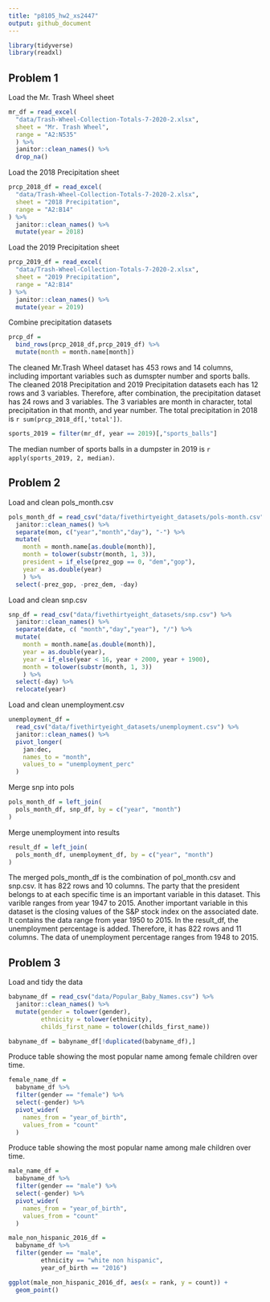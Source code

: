 ```yaml
---
title: "p8105_hw2_xs2447"
output: github_document
---
```


```r
library(tidyverse)
library(readxl)
```

## Problem 1
Load the Mr. Trash Wheel sheet
```r
mr_df = read_excel(
  "data/Trash-Wheel-Collection-Totals-7-2020-2.xlsx",
  sheet = "Mr. Trash Wheel",
  range = "A2:N535"
  ) %>%
  janitor::clean_names() %>% 
  drop_na()
```

Load the 2018 Precipitation sheet
```r
prcp_2018_df = read_excel(
  "data/Trash-Wheel-Collection-Totals-7-2020-2.xlsx",
  sheet = "2018 Precipitation",
  range = "A2:B14"
) %>% 
  janitor::clean_names() %>% 
  mutate(year = 2018)
```

Load the 2019 Precipitation sheet
```r
prcp_2019_df = read_excel(
  "data/Trash-Wheel-Collection-Totals-7-2020-2.xlsx",
  sheet = "2019 Precipitation",
  range = "A2:B14"
) %>% 
  janitor::clean_names() %>% 
  mutate(year = 2019)
```

Combine precipitation datasets
```r
prcp_df = 
  bind_rows(prcp_2018_df,prcp_2019_df) %>% 
  mutate(month = month.name[month])
```

The cleaned Mr.Trash Wheel dataset has 453 rows and 14 columns, including important variables such as dumspter number and sports balls. The cleaned 2018 Precipitation and 2019 Precipitation datasets each has 12 rows and 3 variables. Therefore, after combination, the precipitation dataset has 24 rows and 3 variables. The 3 variables are month in character, total precipitation in that month, and year number. The total precipitation in 2018 is `r sum(prcp_2018_df[,'total'])`. 

```r
sports_2019 = filter(mr_df, year == 2019)[,"sports_balls"]
```
The median number of sports balls in a dumpster in 2019 is `r apply(sports_2019, 2, median)`.

## Problem 2
Load and clean pols_month.csv
```r
pols_month_df = read_csv("data/fivethirtyeight_datasets/pols-month.csv") %>% 
  janitor::clean_names() %>% 
  separate(mon, c("year","month","day"), "-") %>% 
  mutate(
    month = month.name[as.double(month)],
    month = tolower(substr(month, 1, 3)),
    president = if_else(prez_gop == 0, "dem","gop"),
    year = as.double(year)
    ) %>% 
  select(-prez_gop, -prez_dem, -day)
```

Load and clean snp.csv
```r
snp_df = read_csv("data/fivethirtyeight_datasets/snp.csv") %>% 
  janitor::clean_names() %>% 
  separate(date, c( "month","day","year"), "/") %>% 
  mutate(
    month = month.name[as.double(month)],
    year = as.double(year),
    year = if_else(year < 16, year + 2000, year + 1900),
    month = tolower(substr(month, 1, 3))
    ) %>% 
  select(-day) %>% 
  relocate(year)
```

Load and clean unemployment.csv
```r
unemployment_df = 
  read_csv("data/fivethirtyeight_datasets/unemployment.csv") %>% 
  janitor::clean_names() %>% 
  pivot_longer(
    jan:dec,
    names_to = "month",
    values_to = "unemployment_perc"
  )
```

Merge snp into pols
```r
pols_month_df = left_join(
  pols_month_df, snp_df, by = c("year", "month")
)
```

Merge unemployment into results
```r
result_df = left_join(
  pols_month_df, unemployment_df, by = c("year", "month")
)
```

The merged pols_month_df is the combination of pol_month.csv and snp.csv. It has 822 rows and 10 columns. The party that the president belongs to at each specific time is an important variable in this dataset. This varible ranges from year 1947 to 2015. Another important variable in this dataset is the closing values of the S&P stock index on the associated date. It contains the data range from year 1950 to 2015. In the result_df, the unemployment percentage is added. Therefore, it has 822 rows and 11 columns. The data of unemployment percentage ranges from 1948 to 2015.

## Problem 3
Load and tidy the data
```r
babyname_df = read_csv("data/Popular_Baby_Names.csv") %>% 
  janitor::clean_names() %>% 
  mutate(gender = tolower(gender),
         ethnicity = tolower(ethnicity),
         childs_first_name = tolower(childs_first_name))

babyname_df = babyname_df[!duplicated(babyname_df),]
```

Produce table showing the most popular name among female children over time.
```r
female_name_df = 
  babyname_df %>% 
  filter(gender == "female") %>% 
  select(-gender) %>% 
  pivot_wider(
    names_from = "year_of_birth",
    values_from = "count"
  )
```

Produce table showing the most popular name among male children over time.
```r
male_name_df = 
  babyname_df %>% 
  filter(gender == "male") %>% 
  select(-gender) %>% 
  pivot_wider(
    names_from = "year_of_birth",
    values_from = "count"
  )
```


```r
male_non_hispanic_2016_df = 
  babyname_df %>% 
  filter(gender == "male",
         ethnicity == "white non hispanic",
         year_of_birth == "2016")

ggplot(male_non_hispanic_2016_df, aes(x = rank, y = count)) +
  geom_point()
```

